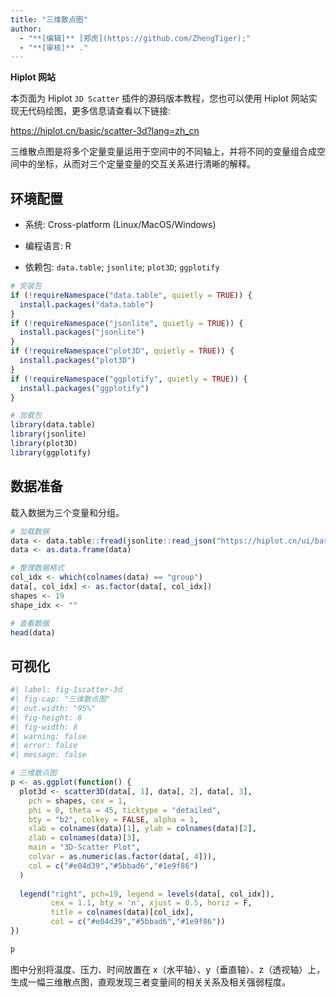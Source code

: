 ```yaml
---
title: "三维散点图"
author:
  - "**[编辑]** [郑虎](https://github.com/ZhengTiger);"
  - "**[审核]** ."
---
```


::: callout-note
**Hiplot 网站**

本页面为 Hiplot `3D Scatter` 插件的源码版本教程，您也可以使用 Hiplot 网站实现无代码绘图，更多信息请查看以下链接:

<https://hiplot.cn/basic/scatter-3d?lang=zh_cn>
:::

三维散点图是将多个定量变量运用于空间中的不同轴上，并将不同的变量组合成空间中的坐标，从而对三个定量变量的交互关系进行清晰的解释。

## 环境配置

-   系统: Cross-platform (Linux/MacOS/Windows)

-   编程语言: R

-   依赖包: `data.table`; `jsonlite`; `plot3D`; `ggplotify`

```r
# 安装包
if (!requireNamespace("data.table", quietly = TRUE)) {
  install.packages("data.table")
}
if (!requireNamespace("jsonlite", quietly = TRUE)) {
  install.packages("jsonlite")
}
if (!requireNamespace("plot3D", quietly = TRUE)) {
  install.packages("plot3D")
}
if (!requireNamespace("ggplotify", quietly = TRUE)) {
  install.packages("ggplotify")
}

# 加载包
library(data.table)
library(jsonlite)
library(plot3D)
library(ggplotify)
```

## 数据准备

载入数据为三个变量和分组。

```r
# 加载数据
data <- data.table::fread(jsonlite::read_json("https://hiplot.cn/ui/basic/scatter-3d/data.json")$exampleData[[1]]$textarea[[1]])
data <- as.data.frame(data)

# 整理数据格式
col_idx <- which(colnames(data) == "group")
data[, col_idx] <- as.factor(data[, col_idx])
shapes <- 19
shape_idx <- ""

# 查看数据
head(data)
```

## 可视化

```r
#| label: fig-1scatter-3d
#| fig-cap: "三维散点图"
#| out.width: "95%"
#| fig-height: 6
#| fig-width: 8
#| warning: false
#| error: false
#| message: false

# 三维散点图
p <- as.ggplot(function() {
  plot3d <- scatter3D(data[, 1], data[, 2], data[, 3],
    pch = shapes, cex = 1,
    phi = 0, theta = 45, ticktype = "detailed",
    bty = "b2", colkey = FALSE, alpha = 1,
    xlab = colnames(data)[1], ylab = colnames(data)[2],
    zlab = colnames(data)[3],
    main = "3D-Scatter Plot",
    colvar = as.numeric(as.factor(data[, 4])),
    col = c("#e04d39","#5bbad6","#1e9f86")
  )
  
  legend("right", pch=19, legend = levels(data[, col_idx]),
         cex = 1.1, bty = 'n', xjust = 0.5, horiz = F,
         title = colnames(data)[col_idx],
         col = c("#e04d39","#5bbad6","#1e9f86"))
})

p
```

图中分别将温度、压力、时间放置在 x（水平轴）、y（垂直轴）、z（透视轴）上，生成一幅三维散点图，直观发现三者变量间的相关关系及相关强弱程度。



